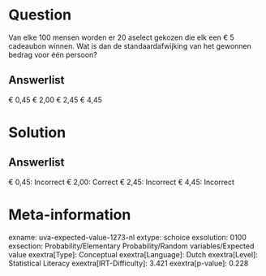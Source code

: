 Question
========

Van elke 100 mensen worden er 20 aselect gekozen die elk een € 5
cadeaubon winnen. Wat is dan de standaardafwijking van het gewonnen
bedrag voor één persoon?

Answerlist
----------

€ 0,45
€ 2,00
€ 2,45
€ 4,45

Solution
========

Answerlist
----------

€ 0,45: Incorrect
€ 2,00: Correct
€ 2,45: Incorrect
€ 4,45: Incorrect

Meta-information
================
exname: uva-expected-value-1273-nl
extype: schoice
exsolution: 0100
exsection: Probability/Elementary Probability/Random variables/Expected value
exextra[Type]: Conceptual
exextra[Language]: Dutch
exextra[Level]: Statistical Literacy
exextra[IRT-Difficulty]: 3.421
exextra[p-value]: 0.228
